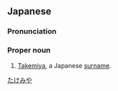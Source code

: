 ==Japanese==
{{ja-kanjitab|たけ|みや}}

===Pronunciation===
{{ja-pron|たけみや}}

===Proper noun===
{{ja-pos|proper|たけみや}}

# [[Takemiya]], a Japanese [[surname]].

[[Category:Japanese surnames|たけみや]]